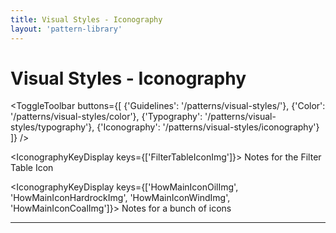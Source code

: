 ```yaml
---
title: Visual Styles - Iconography
layout: 'pattern-library'
---
```


# Visual Styles - Iconography

<ToggleToolbar buttons={[
    {'Guidelines': '/patterns/visual-styles/'},
    {'Color': '/patterns/visual-styles/color'},
    {'Typography': '/patterns/visual-styles/typography'},
    {'Iconography': '/patterns/visual-styles/iconography'}
  ]} />

<IconographyKeyDisplay keys={['FilterTableIconImg']}>
  Notes for the Filter Table Icon
</IconographyKeyDisplay>

<IconographyKeyDisplay keys={['HowMainIconOilImg', 'HowMainIconHardrockImg', 'HowMainIconWindImg', 'HowMainIconCoalImg']}>
  Notes for a bunch of icons
</IconographyKeyDisplay>

---

<IconographyDisplay />